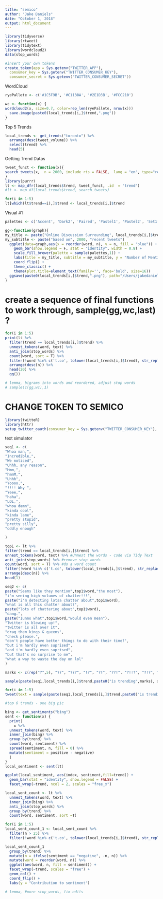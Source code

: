 ```yaml
---
title: "semico"
author: "Jake Daniels"
date: "October 1, 2018"
output: html_document
---
```


```r
library(tidyverse)
library(rtweet)
library(tidytext)
library(wordcloud2)
data(stop_words)
``` 

```r
#insert your own tokens
create_token(app = Sys.getenv("TWITTER_APP"),
  consumer_key = Sys.getenv("TWITTER_CONSUMER_KEY"),
  consumer_secret = Sys.getenv("TWITTER_CONSUMER_SECRET"))
```

WordCloud
```r
ryePallete <- c('#1C5F9B', '#C1138A', '#2E1D3B', '#FCC210')

wc <- function(x) {
wordcloud2(x, size=0.7, color=rep_len(ryePallete, nrow(x)))
  save.image(paste0(local_trends[i,]$trend,".png"))
}
```

Top 5 Trends
```r
local_trends <- get_trends("toronto") %>%
  arrange(desc(tweet_volume)) %>%
  select(trend) %>%
  head(5) 
```

Getting Trend Datas
```r
tweet_funct <- function(x){
search_tweets(x,  n = 2000, include_rts = FALSE,  lang = "en", type="recent", retryonratelimit = F)
}
library(purrr)
lt <- map_dfr(local_trends$trend, tweet_funct, .id	= "trend")
#lt <- map_df(local_trends$trend, search_tweets)

for(i in 1:5) 
lt[which(lt$trend==i),]$trend <- local_trends[i,]$trend
```

Visual #1
```r
palettes <- c('Accent', 'Dark2', 'Paired', 'Pastel1', 'Pastel2', 'Set1', 'Set2', 'Set3', 'BrBG', 'PiYG', 'PRGn', 'PuOr', 'RdBu', 'RdGy', 'RdYlBu', 'RdYlGn', 'Spectral')

gg<-function(graph){
my_title <- paste("Online Discussion Surrounding", local_trends[i,]$trend)
my_subtitle <- paste("based on", 2000, "recent tweets")
  ggplot(data=graph,aes(x = reorder(word, n), y = n, fill = "blue")) + 
    geom_bar(show.legend = F, stat = "identity", width = 0.8) +
    scale_fill_brewer(palette = sample(palettes,1)) +
    labs(title = my_title, subtitle = my_subtitle, y = "Number of Mentions", x = NULL) +
    coord_flip() +
    theme_classic() +
    theme(plot.title=element_text(family='', face='bold', size=16))
  ggsave(paste0(local_trends[i,]$trend,".png"), path="/Users/jakedaniels/SEMiCo_proj")
}
```

# create a sequence of final functions to work through, sample(gg,wc,last) ?
```r
for(i in 1:5)
print(lt %>%
  filter(trend == local_trends[i,]$trend) %>%
  unnest_tokens(word, text) %>%  
  anti_join(stop_words) %>%
  count(word, sort = T) %>% 
  filter(!word %in% c('t.co', tolower(local_trends[i,]$trend), str_replace(local_trends[i,]$trend, "#", ""), str_extract(pattern = "[a-z]+",tolower(local_trends[i,]$trend)), str_extract(pattern = "[a-z]+$",tolower(local_trends[1,]$trend)), 'https', 'amp', 1:10)) %>%
  arrange(desc(n)) %>%
  head(20) %>%
  gg())

# lemma, bigrams into words and reordered, adjust stop words
# sample(c(gg,wc),1)
```

# CHANGE TOKEN TO SEMICO
```r
library(twitteR)
library(httr)
setup_twitter_oauth(consumer_key = Sys.getenv("TWITTER_CONSUMER_KEY"), consumer_secret =Sys.getenv("TWITTER_CONSUMER_SECRET"), access_token = "951665733859233792-RuDfOTRGxagpFfVR3bs3zyRRctbGCEP", access_secret = "qh5ORSTqUMD99ukSRmsXLzMJfDiuLvZuRPkUxd9blooLs")
```

text simulator
```r
seq1 <- c(
"Whoa man,",
"Incredible,",
"We noticed",
"Uhhh, any reason",
"Hmm,",
"hmmM,",
"Uhhh",
"Yoooo,",
"!!!! Why ",
"Yeee,",
"haha",
"LOL,",
"whoa damn",
"kinda cool",
"kinda lame",
"pretty stupid",
"pretty silly",
"oddly enough"

)

top1 <- lt %>%
filter(trend == local_trends[i,]$trend) %>%
unnest_tokens(word, text) %>% #Unnest the words - code via Tidy Text
anti_join(stop_words) %>% #remove stop words
count(word, sort = T) %>% #do a word count
filter(!word %in% c('t.co', tolower(local_trends[i,]$trend), str_replace(local_trends[i,]$trend, "#", ""), str_extract(pattern = "[a-z]+",tolower(local_trends[i,]$trend)), str_extract(pattern = "[a-z]+$",tolower(local_trends[1,]$trend)), 'https', 'amp', 1:10)) %>%
arrange(desc(n)) %>%
head(1)

seq2 <- c(
paste("Seems like they mention",top1$word,"the most"),
"i'm seeing high volumes of chatter!!!",
paste("i'm detecting lotsa chatter about",top1$word),
"what is all this chatter about?",
paste("lots of chattering about",top1$word),
"dang.",
paste("Iunno what",top1$word,"would even mean"),
"Twitter is blowing up!",
"twitter is all over it",
"drag them kings & queens",
"check please.",
"don't people have better things to do with their time?",
"but i'm hardly even suprised",
"and i'm hardly even suprised",
"but that's no surprise to me",
"what a way to waste the day on lol"
)

marks <- c(rep("?",5), "??", "???", "!?", "?!", "??!", "?!!?", "?!?", "..", ".", "...","....")

sample(paste(seq1,local_trends[i,]$trend,paste0("is trending",marks), seq2),1)
```

```r
for(i in 1:5)
tweet(text = sample(paste(seq1,local_trends[i,]$trend,paste0("is trending",marks), seq2),1), mediaPath = paste0("~/semico/", local_trends[i,]$trend, ".png"))
```

```r
#top 6 trends - one big pic

bing <- get_sentiments("bing")
sent <- function(x) {
  print(
    x %>%
  unnest_tokens(word, text) %>%  
  inner_join(bing) %>%
  group_by(trend) %>%
  count(word, sentiment) %>%
  spread(sentiment, n, fill = 0) %>%
  mutate(sentiment = positive - negative)
  )
}
local_sentiment <- sent(lt)

ggplot(local_sentiment, aes(index, sentiment,fill=trend)) +
  geom_bar(stat = "identity", show.legend = FALSE) +
  facet_wrap(~trend, ncol = 2, scales = "free_x")
```

```r
local_sent_count <- lt %>%
  unnest_tokens(word, text) %>%  
  inner_join(bing) %>%
  anti_join(stop_words) %>%
  group_by(trend) %>%
  count(word, sentiment, sort =T) 

for(i in 1:5)
local_sent_count_1 <- local_sent_count %>%
  filter(n > 25) %>%
  filter(!word %in% c('t.co', tolower(local_trends[i,]$trend), str_replace(local_trends[i,]$trend, "#", ""), str_extract(pattern = "[a-z]+",tolower(local_trends[i,]$trend)), str_extract(pattern = "[a-z]+$",tolower(local_trends[i,]$trend)), 'https', 'amp', 1:10))

local_sent_count_1
  group_by(trend) %>%
  mutate(n = ifelse(sentiment == "negative", -n, n)) %>%
  mutate(word = reorder(word, n)) %>%
  ggplot(aes(word, n, fill = sentiment)) +
  facet_wrap(~trend, scales = "free") +
  geom_col() +
  coord_flip() +
  labs(y = "Contribution to sentiment")

# lemma, #more stop_words, fix edits
```